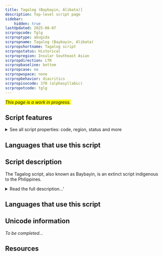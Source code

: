 ```yaml
---
title: Tagalog (Baybayin, Alibata)]
description: Top-level script page
sidebar:
    hidden: true
lastUpdated: 2025-08-07
scrpropcode: Tglg
scrproptype: abugida
scrpropname: Tagalog (Baybayin, Alibata)
scrpropshortname: Tagalog script
scrpropstatus: Historical
scrpropregion: Insular Southeast Asian
scrpropdirection: LTR
scrpropbaseline: bottom
scrpropcase: no
scrpropwspace: none
scrpropbehavior: diacritics
scrpropisocode: 370 (alphasyllabic)
scrpropotcode: tglg
---
```


<span style='background-color:yellow'>_This page is a work in progress._</span>


## Script features

<details>
<summary> See all script properties: code, region, status and more</summary>
<ScriptInfo />
</details>

## Languages that use this script

<WsList script='Tglg' wsMax='5' />

## Script description

The Tagalog script, also known as Baybayin, is an extinct script indigenous to the Philippines.

<details><summary>Read the full description...'</summary>_Not yet available._</details>

## Languages that use this script

<WsList script='Tglg' wsMax='5' />

## Unicode information

_To be completed..._

## Resources

<ScriptResources detailSummary='seemore' />

